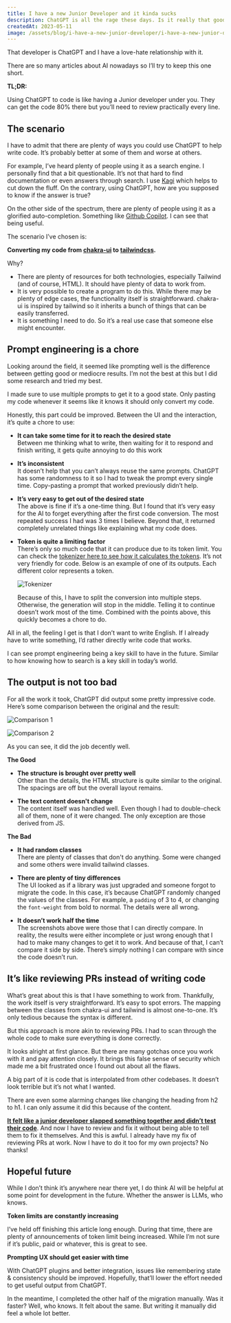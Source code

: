 ```yaml
---
title: I have a new Junior Developer and it kinda sucks
description: ChatGPT is all the rage these days. Is it really that good for developers though?
createdAt: 2023-05-11
image: /assets/blog/i-have-a-new-junior-developer/i-have-a-new-junior-developer.png
---
```


That developer is ChatGPT and I have a love-hate relationship with it.

There are so many articles about AI nowadays so I’ll try to keep this one short.

**TL;DR:**

Using ChatGPT to code is like having a Junior developer under you. They can get the code 80% there but you’ll need to review practically every line.

## The scenario

I have to admit that there are plenty of ways you could use ChatGPT to help write code. It’s probably better at some of them and worse at others.

For example, I’ve heard plenty of people using it as a search engine. I personally find that a bit questionable. It’s not that hard to find documentation or even answers through search. I use [Kagi](https://kagi.com/) which helps to cut down the fluff. On the contrary, using ChatGPT, how are you supposed to know if the answer is true?

On the other side of the spectrum, there are plenty of people using it as a glorified auto-completion. Something like [Github Copilot](https://github.com/features/copilot). I can see that being useful.

The scenario I’ve chosen is:

**Converting my code from [chakra-ui](https://chakra-ui.com/) to [tailwindcss](https://tailwindcss.com/).**

Why?

- There are plenty of resources for both technologies, especially Tailwind (and of course, HTML). It should have plenty of data to work from.
- It is very possible to create a program to do this. While there may be plenty of edge cases, the functionality itself is straightforward. chakra-ui is inspired by tailwind so it inherits a bunch of things that can be easily transferred.
- It is something I need to do. So it’s a real use case that someone else might encounter.

## Prompt engineering is a chore

Looking around the field, it seemed like prompting well is the difference between getting good or mediocre results. I’m not the best at this but I did some research and tried my best.

I made sure to use multiple prompts to get it to a good state. Only pasting my code whenever it seems like it knows it should only convert my code.

Honestly, this part could be improved. Between the UI and the interaction, it’s quite a chore to use:

- **It can take some time for it to reach the desired state**  
  Between me thinking what to write, then waiting for it to respond and finish writing, it gets quite annoying to do this work
- **It’s inconsistent**  
  It doesn’t help that you can’t always reuse the same prompts. ChatGPT has some randomness to it so I had to tweak the prompt every single time. Copy-pasting a prompt that worked previously didn’t help.
- **It’s very easy to get out of the desired state**  
  The above is fine if it’s a one-time thing. But I found that it’s very easy for the AI to forget everything after the first code conversion. The most repeated success I had was 3 times I believe. Beyond that, it returned completely unrelated things like explaining what my code does.
- **Token is quite a limiting factor**  
  There’s only so much code that it can produce due to its token limit. You can check the [tokenizer here to see how it calculates the tokens](https://platform.openai.com/tokenizer). It’s not very friendly for code. Below is an example of one of its outputs. Each different color represents a token.

  ![Tokenizer](/assets/blog/i-have-a-new-junior-developer/tokenizer.jpg)
  
  Because of this, I have to split the conversion into multiple steps. Otherwise, the generation will stop in the middle. Telling it to continue doesn’t work most of the time. Combined with the points above, this quickly becomes a chore to do.

All in all, the feeling I get is that I don’t want to write English. If I already have to write something, I’d rather directly write code that works.

I can see prompt engineering being a key skill to have in the future. Similar to how knowing how to search is a key skill in today’s world.

## The output is not too bad

For all the work it took, ChatGPT did output some pretty impressive code. Here’s some comparison between the original and the result:

![Comparison 1](/assets/blog/i-have-a-new-junior-developer/compare-1.jpg)

![Comparison 2](/assets/blog/i-have-a-new-junior-developer/compare-2.jpg)

As you can see, it did the job decently well.

**The Good**

- **The structure is brought over pretty well**  
  Other than the details, the HTML structure is quite similar to the original. The spacings are off but the overall layout remains.  

- **The text content doesn't change**  
  The content itself was handled well. Even though I had to double-check all of them, none of it were changed. The only exception are those derived from JS.  

**The Bad**

- **It had random classes**  
  There are plenty of classes that don't do anything. Some were changed and some others were invalid tailwind classes.  

- **There are plenty of tiny differences**  
  The UI looked as if a library was just upgraded and someone forgot to migrate the code. In this case, it’s because ChatGPT randomly changed the values of the classes. For example, a `padding` of 3 to 4, or changing the `font-weight` from bold to normal. The details were all wrong.  

- **It doesn’t work half the time**  
  The screenshots above were those that I can directly compare. In reality, the results were either incomplete or just wrong enough that I had to make many changes to get it to work. And because of that, I can’t compare it side by side. There’s simply nothing I can compare with since the code doesn’t run.  

## It’s like reviewing PRs instead of writing code

What’s great about this is that I have something to work from. Thankfully, the work itself is very straightforward. It’s easy to spot errors. The mapping between the classes from chakra-ui and tailwind is almost one-to-one. It’s only tedious because the syntax is different.

But this approach is more akin to reviewing PRs. I had to scan through the whole code to make sure everything is done correctly.

It looks alright at first glance. But there are many gotchas once you work with it and pay attention closely. It brings this false sense of security which made me a bit frustrated once I found out about all the flaws.

A big part of it is code that is interpolated from other codebases. It doesn’t look terrible but it’s not what I wanted.

There are even some alarming changes like changing the heading from h2 to h1. I can only assume it did this because of the content.

**<u>It felt like a junior developer slapped something together and didn’t test their code</u>**. And now I have to review and fix it without being able to tell them to fix it themselves. And this is awful. I already have my fix of reviewing PRs at work. Now I have to do it too for my own projects? No thanks!

## Hopeful future

While I don’t think it’s anywhere near there yet, I do think AI will be helpful at some point for development in the future. Whether the answer is LLMs, who knows.

**Token limits are constantly increasing**

I’ve held off finishing this article long enough. During that time, there are plenty of announcements of token limit being increased. While I’m not sure if it’s public, paid or whatever, this is great to see.

**Prompting UX should get easier with time**

With ChatGPT plugins and better integration, issues like remembering state & consistency should be improved. Hopefully, that’ll lower the effort needed to get useful output from ChatGPT.

In the meantime, I completed the other half of the migration manually. Was it faster? Well, who knows. It felt about the same. But writing it manually did feel a whole lot better.
